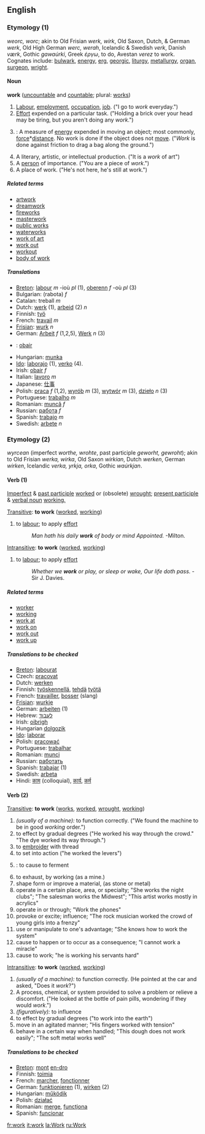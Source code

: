==English==

===Etymology (1)===
{{OE.}} ''weorc, worc''; akin to Old Frisian ''werk, wirk'', Old Saxon, Dutch, & German ''werk'', Old High German ''werc, werah'', Icelandic & Swedish ''verk'', Danish ''værk'', Gothic ''gawaúrki'', Greek ''έργω'', to do, Avestan ''verez'' to work.  Cognates include: [[bulwark]], [[energy]], [[erg]], [[georgic]], [[liturgy]], [[metallurgy]], [[organ]], [[surgeon]], [[wright]].

====Noun====
'''work''' ([[uncountable]] and [[countable]]; plural: [[works]])

# [[Labour]], [[employment]], [[occupation]], [[job]]. ("I go to ''work'' everyday.")
# [[Effort]] expended on a particular task. ("Holding a brick over your head may be tiring, but you aren't doing any ''work''.")
# {{cattag|physics}}: A measure of [[energy]] expended in moving an object; most commonly, [[force]]*[[distance]].  No work is done if the object does not [[move]].  ("''Work'' is done against friction to drag a bag along the ground.")
# A literary, artistic, or intellectual production.  ("It is a ''work'' of art")
# A [[person]] of importance.   ("You are a piece of ''work''.")
# A place of work.  ("He's not here, he's still at work.")

=====Related terms=====
*[[artwork]]
*[[dreamwork]]
*[[fireworks]]
*[[masterwork]]
*[[public works]]
*[[waterworks]]
*[[work of art]]
*[[work out]]
*[[workout]]
*[[body of work]]

=====Translations=====
*[[Breton]]: [[labour]] ''m'' -ioù ''pl'' (1), [[oberenn]] ''f'' -où ''pl'' (3)
*Bulgarian: (rabota) ''f''
*Catalan: treball ''m''
*Dutch: [[werk]] (1), [[arbeid]] (2) ''n''
*Finnish: [[työ]]
*French: [[travail]] ''m''
*[[Frisian]]: [[wurk]] ''n''
*German: [[Arbeit]] ''f'' (1,2,5), [[Werk]] ''n'' (3) 
*{{ga}}: [[obair]]
*Hungarian: [[munka]]
*[[Ido]]: [[laborajo]] (1), [[verko]] (4).
*Irish: [[obair]] ''f''
*Italian: [[lavoro]] ''m''
*Japanese: [[仕事]]
*Polish: [[praca]] ''f'' (1,2), [[wyrób]] ''m'' (3), [[wytwór]] ''m'' (3), [[dzieło]] ''n'' (3)
*Portuguese: [[trabalho]] ''m''
*Romanian: [[muncă]] ''f''
*Russian: [[работа]] ''f''
*Spanish: [[trabajo]] ''m''
*Swedish: [[arbete]] ''n''

===Etymology (2)===
{{OE.}} ''wyrcean'' (imperfect ''worthe, wrohte'', past participle ''geworht, gewroht''); akin to Old Frisian ''werka, wirka'', Old Saxon ''wirkian'', Dutch ''werken'', German ''wirken'', Icelandic ''verka, yrkja, orka'', Gothic ''waúrkjan''.

====Verb (1)====
[[Imperfect]] & [[past participle]] [[worked]] or (obsolete) [[wrought]]; [[present participle]] & [[verbal noun]] [[working.]] 

[[Transitive]]:  '''to work''' ([[worked]], [[working]])
#to [[labour]]; to apply [[effort]]
#:''Man hath his daily '''work''' of body or mind Appointed.'' -Milton.

[[Intransitive]]:  '''to work''' ([[worked]], [[working]])
#to [[labour]]; to apply [[effort]]
#:''Whether we '''work''' or play, or sleep or wake, Our life doth pass.'' -Sir J. Davies.

=====Related terms=====
*[[worker]]
*[[working]]
*[[work at]]
*[[work on]]
*[[work out]]
*[[work up]]

{{rfc}}{{checktrans}} <!--See below also-->
=====Translations to be checked=====
*[[Breton]]: [[labourat]]
*Czech: [[pracovat]]
*Dutch: [[werken]]
*Finnish: [[työskennellä]], [[tehdä]] [[työtä]]
*French: [[travailler]], [[bosser]] (slang)
*[[Frisian]]: [[wurkje]]
*German: [[arbeiten]] (1)
*Hebrew: [[לעבוד]]
*Irish: [[oibrigh]]
*Hungarian [[dolgozik]]
*[[Ido]]: [[laborar]]
*Polish: [[pracować]]
*Portuguese: [[trabalhar]]
*Romanian: [[munci]]
*Russian: [[работать]]
*Spanish: [[trabajar]] (1)
*Swedish: [[arbeta]]
*Hindi: [[काम]] (colloquial), [[कार्य]], [[कर्म]]

====Verb (2)==== <!--Wordnet has 27 senses of this!-->
[[Transitive]]:  '''to work''' ([[works]], [[worked]], [[wrought]], [[working]])
#''(usually of a machine):'' to function correctly.  ("We found the machine to be in good ''working'' order.")
# to effect by gradual degrees ("He worked his way through the crowd."  "The dye worked its way through.")
# to [[embroider]] with thread
# to set into action ("he worked the levers")
# {{cattag|zymurgy}}: to cause to ferment
# to exhaust, by working (as a mine.)
# shape form or improve a material, (as stone or metal)
# operate in a certain place, area, or specialty; "She works the night clubs"; "The salesman works the Midwest"; "This artist works mostly in acrylics"
# operate in or through; "Work the phones"
# provoke or excite; influence; "The rock musician worked the crowd of young girls into a frenzy"
# use or manipulate to one's advantage; "She knows how to work the system"
# cause to happen or to occur as a consequence; "I cannot work a miracle"
# cause to work; "he is working his servants hard"

[[Intransitive]]:  '''to work''' ([[worked]], [[working]])
#''(usually of a machine):'' to function correctly. (He pointed at the car and asked, "Does it ''work''?")
#A process, chemical, or system provided to solve a problem or relieve a discomfort.  ("He looked at the bottle of pain pills, wondering if they would ''work''.") 
#''(figuratively):'' to influence
# to effect by gradual degrees ("to work into the earth")
# move in an agitated manner; "His fingers worked with tension"
# behave in a certain way when handled; "This dough does not work easily"; "The soft metal works well"

{{rfc}}{{checktrans}} <!--see above also - combine all verb senses, and pinpoint translations instead?-->
=====Translations to be checked=====
*[[Breton]]: [[mont]] [[en-dro]]
*Finnish: [[toimia]]
*French: [[marcher]], [[fonctionner]]
*German: [[funktionieren]] (1), [[wirken]] (2)
*Hungarian: [[működik]]
*Polish: [[działać]]
*Romanian: [[merge]], [[funcţiona]]
*Spanish: [[funcionar]]

[[fr:work]]
[[it:work]]
[[la:Work]]
[[ru:Work]]